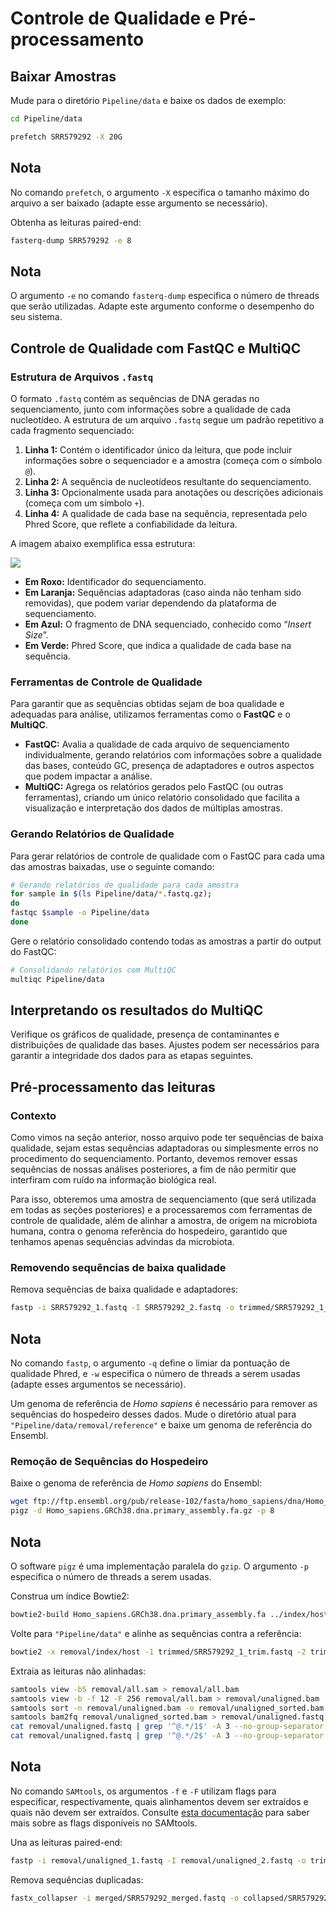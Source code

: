 # Controle de Qualidade e Pré-processamento

## Baixar Amostras

Mude para o diretório `Pipeline/data` e baixe os dados de exemplo:

``` bash
cd Pipeline/data

prefetch SRR579292 -X 20G  
```

::: callout-note
## Nota

No comando `prefetch`, o argumento `-X` especifica o tamanho máximo do arquivo a ser baixado (adapte esse argumento se necessário).  
:::

Obtenha as leituras paired-end:  

```bash
fasterq-dump SRR579292 -e 8  
```

::: callout-note
## Nota

O argumento `-e` no comando `fasterq-dump` especifica o número de threads que serão utilizadas. Adapte este argumento conforme o desempenho do seu sistema.
:::

## Controle de Qualidade com FastQC e MultiQC

### Estrutura de Arquivos `.fastq`

O formato `.fastq` contém as sequências de DNA geradas no sequenciamento, junto com informações sobre a qualidade de cada nucleotídeo. A estrutura de um arquivo `.fastq` segue um padrão repetitivo a cada fragmento sequenciado:

1.  **Linha 1:** Contém o identificador único da leitura, que pode incluir informações sobre o sequenciador e a amostra (começa com o símbolo `@`).
2.  **Linha 2:** A sequência de nucleotídeos resultante do sequenciamento.
3.  **Linha 3:** Opcionalmente usada para anotações ou descrições adicionais (começa com um símbolo `+`).
4.  **Linha 4:** A qualidade de cada base na sequência, representada pelo Phred Score, que reflete a confiabilidade da leitura.

A imagem abaixo exemplifica essa estrutura:

![](images/fastq_example.png){fig-align="center"}

-   **Em Roxo:** Identificador do sequenciamento.
-   **Em Laranja:** Sequências adaptadoras (caso ainda não tenham sido removidas), que podem variar dependendo da plataforma de sequenciamento.
-   **Em Azul:** O fragmento de DNA sequenciado, conhecido como "*Insert Size*".
-   **Em Verde:** Phred Score, que indica a qualidade de cada base na sequência.

### Ferramentas de Controle de Qualidade

Para garantir que as sequências obtidas sejam de boa qualidade e adequadas para análise, utilizamos ferramentas como o **FastQC** e o **MultiQC**.

-   **FastQC:** Avalia a qualidade de cada arquivo de sequenciamento individualmente, gerando relatórios com informações sobre a qualidade das bases, conteúdo GC, presença de adaptadores e outros aspectos que podem impactar a análise.
-   **MultiQC:** Agrega os relatórios gerados pelo FastQC (ou outras ferramentas), criando um único relatório consolidado que facilita a visualização e interpretação dos dados de múltiplas amostras.

### Gerando Relatórios de Qualidade

Para gerar relatórios de controle de qualidade com o FastQC para cada uma das amostras baixadas, use o seguinte comando:

``` bash
# Gerando relatórios de qualidade para cada amostra
for sample in $(ls Pipeline/data/*.fastq.gz); 
do
fastqc $sample -o Pipeline/data
done
```

Gere o relatório consolidado contendo todas as amostras a partir do output do FastQC:

``` bash
# Consolidando relatórios com MultiQC 
multiqc Pipeline/data
```

::: callout-tip
## Interpretando os resultados do MultiQC

Verifique os gráficos de qualidade, presença de contaminantes e distribuições de qualidade das bases. Ajustes podem ser necessários para garantir a integridade dos dados para as etapas seguintes.
:::

## Pré-processamento das leituras

### Contexto

Como vimos na seção anterior, nosso arquivo pode ter sequências de baixa qualidade, sejam estas sequências adaptadoras ou simplesmente erros no procedimento do sequenciamento. Portanto, devemos remover essas sequências de nossas análises posteriores,
a fim de não permitir que interfiram com ruído na informação biológica real.

Para isso, obteremos uma amostra de sequenciamento (que será utilizada em todas as seções posteriores) e a processaremos com
ferramentas de controle de qualidade, além de alinhar a amostra, de origem na microbiota humana, contra o genoma referência do 
hospedeiro, garantido que tenhamos apenas sequências advindas da microbiota.

### Removendo sequências de baixa qualidade 

Remova sequências de baixa qualidade e adaptadores:  

```bash
fastp -i SRR579292_1.fastq -I SRR579292_2.fastq -o trimmed/SRR579292_1_trim.fastq -O trimmed/SRR579292_2_trim.fastq -q 20 -w 8 --detect_adapter_for_pe -h trimmed/report.html -j trimmed/fastp.json  
```

::: callout-note
## Nota

No comando `fastp`, o argumento `-q` define o limiar da pontuação de qualidade Phred, e `-w` especifica o número de threads a serem usadas (adapte esses argumentos se necessário).  
:::

Um genoma de referência de *Homo sapiens* é necessário para remover as sequências do hospedeiro desses dados. Mude o diretório atual para `"Pipeline/data/removal/reference"` e baixe um genoma de referência do Ensembl.

### Remoção de Sequências do Hospedeiro  

Baixe o genoma de referência de *Homo sapiens* do Ensembl:  

```bash
wget ftp://ftp.ensembl.org/pub/release-102/fasta/homo_sapiens/dna/Homo_sapiens.GRCh38.dna.primary_assembly.fa.gz  
pigz -d Homo_sapiens.GRCh38.dna.primary_assembly.fa.gz -p 8  
```

::: callout-note
## Nota

O software `pigz` é uma implementação paralela do `gzip`. O argumento `-p` especifica o número de threads a serem usadas.  
:::

Construa um índice Bowtie2:  

```bash
bowtie2-build Homo_sapiens.GRCh38.dna.primary_assembly.fa ../index/host --threads 8  
```

Volte para `"Pipeline/data"` e alinhe as sequências contra a referência:  

```bash
bowtie2 -x removal/index/host -1 trimmed/SRR579292_1_trim.fastq -2 trimmed/SRR579292_2_trim.fastq -S removal/all.sam -p 8  
```

Extraia as leituras não alinhadas:  

```bash
samtools view -bS removal/all.sam > removal/all.bam  
samtools view -b -f 12 -F 256 removal/all.bam > removal/unaligned.bam  
samtools sort -n removal/unaligned.bam -o removal/unaligned_sorted.bam  
samtools bam2fq removal/unaligned_sorted.bam > removal/unaligned.fastq  
cat removal/unaligned.fastq | grep '^@.*/1$' -A 3 --no-group-separator > removal/unaligned_1.fastq  
cat removal/unaligned.fastq | grep '^@.*/2$' -A 3 --no-group-separator > removal/unaligned_2.fastq  
```

::: callout-note
## Nota

No comando `SAMtools`, os argumentos `-f` e `-F` utilizam flags para especificar, respectivamente, quais alinhamentos devem ser extraídos e quais não devem ser extraídos. Consulte [esta documentação](http://broadinstitute.github.io/picard/explain-flags.html) para saber mais sobre as flags disponíveis no SAMtools.  
:::


Una as leituras paired-end:  

```bash
fastp -i removal/unaligned_1.fastq -I removal/unaligned_2.fastq -o trimmed/unmerged_1.fastq -O trimmed/unmerged_2.fastq -q 20 -w 8 --detect_adapter_for_pe -h trimmed/report2.html -j trimmed/fastp2.json -m --merged_out merged/SRR579292_merged.fastq  
```

Remova sequências duplicadas:  

```bash
fastx_collapser -i merged/SRR579292_merged.fastq -o collapsed/SRR579292.fasta  
```